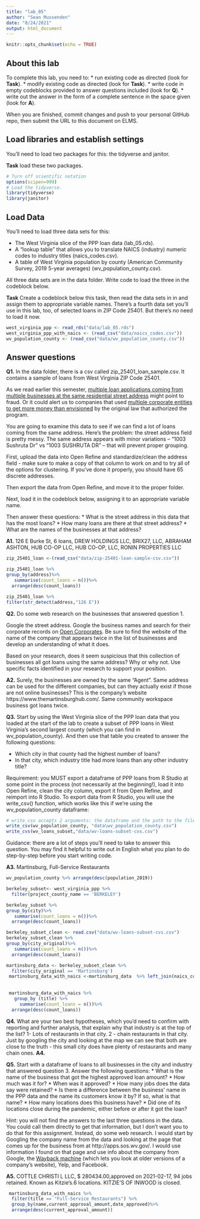 ```yaml
---
title: "lab_05"
author: "Sean Mussenden"
date: "8/24/2021"
output: html_document
---
```


```r
knitr::opts_chunk$set(echo = TRUE)
```

## About this lab

To complete this lab, you need to:
* run existing code as directed (look for **Task**).
* modify existing code as directed (look for **Task**).
* write code in empty codeblocks provided to answer questions included (look for **Q**).
* write out the answer in the form of a complete sentence in the space given (look for **A**).

When you are finished, commit changes and push to your personal GitHub repo, then submit the URL to this document on ELMS.

## Load libraries and establish settings

You'll need to load two packages for this: the tidyverse and janitor.

**Task** load these two packages.

```r
# Turn off scientific notation
options(scipen=999)
# Load the tidyverse.
library(tidyverse)
library(janitor)
```

## Load Data

You'll need to load three data sets for this:

* The West Virginia slice of the PPP loan data (lab_05.rds).
* A "lookup table" that allows you to translate NAICS (industry) numeric codes to industry titles (naics_codes.csv).
* A table of West Virginia population by county (American Community Survey, 2019 5-year averages) (wv_population_county.csv).

All three data sets are in the data folder.  Write code to load the three in the codeblock below.

**Task** Create a codeblock below this task, then read the data sets in in and assign them to appropriate variable names. There's a fourth data set you'll use in this lab, too, of selected loans in ZIP Code 25401. But there's no need to load it now.
```r
west_virginia_ppp <- read_rds("data/lab_05.rds")
west_virginia_ppp_with_naics <- (read_csv("data/naics_codes.csv"))
wv_population_county <- (read_csv("data/wv_population_county.csv"))
```
## Answer questions

**Q1.** In the data folder, there is a csv called zip_25401_loan_sample.csv.  It contains a sample of loans from West Virginia ZIP Code 25401.

As we read earlier this semester, [multiple loan applications coming from multiple businesses at the same residential street address](https://www.nytimes.com/2021/08/17/business/ppp-fraud-covid.html) might point to fraud. Or it could alert us to companies that used [multiple corporate entities to get more money than envisioned](https://www.propublica.org/article/different-names-same-address-how-big-businesses-got-government-loans-meant-for-small-businesses) by the original law that authorized the program.   

You are going to examine this data to see if we can find a lot of loans coming from the same address.  Here's the problem: the street address field is pretty messy.  The same address appears with minor variations --  "1003 Sushruta Dr" vs "1003 SUSHRUTA DR" -- that will prevent proper grouping.

First, upload the data into Open Refine and standardize/clean the address field - make sure to make a copy of that column to work on and to try all of the options for clustering. If you've done it properly, you should have 65 discrete addresses.

Then export the data from Open Refine, and move it to the proper folder.

Next, load it in the codeblock below, assigning it to an appropriate variable name.

Then answer these questions:
* What is the street address in this data that has the most loans?
* How many loans are there at that street address?
* What are the names of the businesses at that address?

**A1.**
126 E Burke St, 6 loans, DREW HOLDINGS LLC, BRIX27, LLC, ABRAHAM ASHTON, HUB CO-OP LLC, HUB CO-OP, LLC, RONIN PROPERTIES LLC
```r
zip_25401_loan <-(read_csv("data/zip-25401-loan-sample-csv.csv"))

zip_25401_loan %>%
group_by(address)%>%
   summarise(count_loans = n())%>%
  arrange(desc(count_loans))

zip_25401_loan %>%
filter(str_detect(address,"126 E"))

```

**Q2.** Do some web research on the businesses that answered question 1.  

Google the street address.  Google the business names and search for their corporate records on [Open Corporates](https://opencorporates.com/). Be sure to find the website of the name of the company that appears twice in the list of businesses and develop an understanding of what it does.

Based on your research, does it seem suspicious that this collection of businesses all got loans using the same address? Why or why not. Use specific facts identified in your research to support your position.

**A2.**
Surely, the businesses are owned by the same "Agent". Same address can be used for the different companies, but can they actually exist if those are not online businesses? 
This is the company's website https://www.themartinsburghub.com/. Same community workspace business got loans twice. 


**Q3.** Start by using the West Virginia slice of the PPP loan data that you loaded at the start of the lab to create a subset of PPP loans in West Virginia's second largest county (which you can find in wv_population_county). And then use that table you created to answer the following questions:

* Which city in that county had the highest number of loans?
* In that city, which industry title had more loans than any other industry title?

Requirement: you MUST export a dataframe of PPP loans from R Studio at some point in the process (not necessarily at the beginning!), load it into Open Refine, clean the city column, export it from Open Refine, and reimport into R Studio. To export data from R Studio, you will use the write_csv() function, which works like this if we're using the wv_population_county dataframe:

```r
# write_csv accepts 2 arguments: the dataframe and the path to the file you write out
write_csv(wv_population_county, "data\wv_population_county.csv")
write_cvs(wv_loans_subset,"data/wv-loans-subset-cvs.csv")
```

Guidance: there are a lot of steps you'll need to take to answer this question. You may find it helpful to write out in English what you plan to do step-by-step before you start writing code.   

**A3.**
 Martinsburg, Full-Service Restaurants

```r

wv_population_county %>% arrange(desc(population_2019))

berkeley_subset<- west_virginia_ppp %>%
  filter(project_county_name == 'BERKELEY')

berkeley_subset %>%
group_by(city)%>%
   summarise(count_loans = n())%>%
  arrange(desc(count_loans))

berkeley_subset_clean <- read.csv("data/wv-loans-subset-cvs.csv")
berkeley_subset_clean %>%
group_by(city_original)%>%
   summarise(count_loans = n())%>%
  arrange(desc(count_loans))

martinsburg_data <- berkeley_subset_clean %>%
  filter(city_original == 'Martinsburg')
 martinsburg_data_with_naics <-martinsburg_data  %>% left_join(naics_codes)
 
 
 martinsburg_data_with_naics %>%
   group_by (title) %>%
     summarise(count_loans = n())%>%
  arrange(desc(count_loans))

```

**Q4.** What are your two best hypotheses, which you'd need to confirm with reporting and further analysis, that explain why that industry is at the top of the list?
1- Lots of restaurants in that city. 2 - chain restaurants in that city. Just by googling the city and looking at the map we can see that both are close to the truth - this small city does have plenty of restaurants and many chain ones. 
**A4.**

**Q5.** Start with a dataframe of loans to all businesses in the city and industry that answered question 3. Answer the following questions:
* What is the name of the business that got the highest approved loan amount?
* How much was it for?
* When was it approved?
* How many jobs does the data say were retained?
* Is there a difference between the business' name in the PPP data and the name its customers know it by? If so, what is that name?
* How many locations does this business have?
* Did one of its locations close during the pandemic, either before or after it got the loan?

Hint: you will not find the answers to the last three questions in the data.  You could call them directly to get that information, but I don't want you to do that for this assignment.  Instead, do some web research. I would start by Googling the company name from the data and looking at the page that comes up for the business from at http://apps.sos.wv.gov/. I would use information I found on that page and use info about the company from Google, the [Wayback machine](https://archive.org/web/) (which lets you look at older versions of a company's website), Yelp, and Facebook.

**A5.**
COTTLE CHRISTI L LLC, $ 280434.00,approved on 2021-02-17, 94 jobs retained. Known as Kitzie's.6 locations. KITZIE'S OF INWOOD is closed. 

```r
 martinsburg_data_with_naics %>%
  filter(title == "Full-Service Restaurants") %>%
  group_by(name,current_approval_amount,date_approved)%>%
  arrange(desc(current_approval_amount))
```
